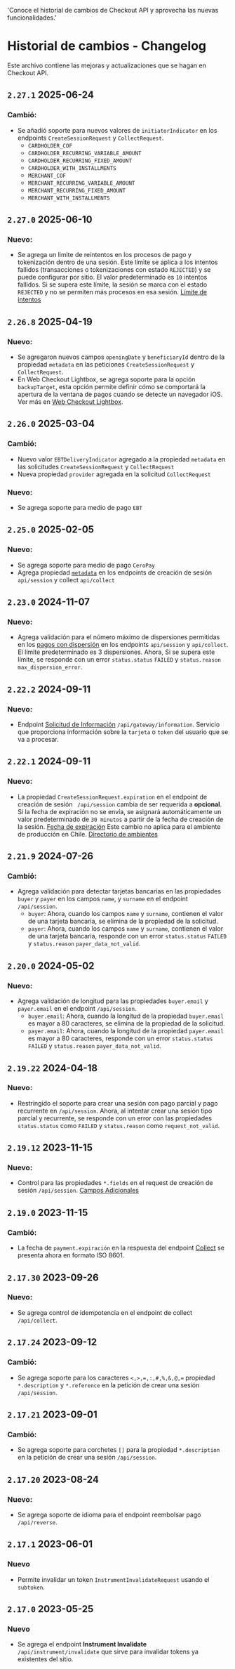   'Conoce el historial de cambios de Checkout API y aprovecha las nuevas funcionalidades.'

# Historial de cambios - Changelog

Este archivo contiene las mejoras y actualizaciones que se hagan en Checkout API.

## `2.27.1` 2025-06-24

### Cambió:

- Se añadió soporte para nuevos valores de `initiatorIndicator` en los endpoints `CreateSessionRequest` y `CollectRequest`.   
  - `CARDHOLDER_COF`
  - `CARDHOLDER_RECURRING_VARIABLE_AMOUNT`
  - `CARDHOLDER_RECURRING_FIXED_AMOUNT`
  - `CARDHOLDER_WITH_INSTALLMENTS`
  - `MERCHANT_COF`
  - `MERCHANT_RECURRING_VARIABLE_AMOUNT`
  - `MERCHANT_RECURRING_FIXED_AMOUNT`
  - `MERCHANT_WITH_INSTALLMENTS`

## `2.27.0` 2025-06-10

### Nuevo:
- Se agrega un limite de reintentos en los procesos de pago y tokenización dentro de una sesión. Este límite se aplica a los intentos fallidos (transacciones o tokenizaciones con estado `REJECTED`) y se puede configurar por sitio. El valor predeterminado es `10` intentos fallidos. Si se supera este límite, la sesión se marca con el estado `REJECTED` y no se permiten más procesos en esa sesión. [Límite de intentos](/checkout/attempts-limit)

## `2.26.8` 2025-04-19

### Nuevo:
- Se agregaron nuevos campos `openingDate` y `beneficiaryId` dentro de la propiedad `metadata` en las peticiones `CreateSessionRequest` y `CollectRequest`.
- En Web Checkout Lightbox, se agrega soporte para la opción `backupTarget`, esta opción permite definir cómo se comportará la apertura de la ventana de pagos cuando se detecte un navegador iOS. Ver más en [Web Checkout Lightbox](/checkout/lightbox#advanced-integration).

## `2.26.0` 2025-03-04

### Cambió:
- Nuevo valor `EBTDeliveryIndicator` agregado a la propiedad `metadata` en las solicitudes `CreateSessionRequest` y `CollectRequest`
- Nueva propiedad `provider` agregada en la solicitud `CollectRequest`

### Nuevo:
- Se agrega soporte para medio de pago `EBT`

## `2.25.0` 2025-02-05

### Nuevo:

- Se agrega soporte para medio de pago `CeroPay`
- Agrega propiedad [`metadata`](/checkout/metadata) en los endpoints de creación de sesión `api/session` y collect `api/collect`

## `2.23.0` 2024-11-07

### Nuevo:

- Agrega validación para el número máximo de dispersiones permitidas en los [pagos con dispersión](/checkout/create-session#dispersion-payment) en los endpoints `api/session` y `api/collect`. El límite predeterminado es 3 dispersiones. Ahora, Si se supera este límite, se responde con un error `status.status` `FAILED` y `status.reason` `max_dispersion_error`.

## `2.22.2` 2024-09-11

### Nuevo:

- Endpoint [Solicitud de Información](/checkout/api/reference/gateway-information) `/api/gateway/information`. Servicio que proporciona información sobre la `tarjeta` o `token` del usuario que se va a procesar.

## `2.22.1` 2024-09-11

### Nuevo:

  - La propiedad `CreateSessionRequest.expiration` en el endpoint de creación de sesión ` /api/session` cambia de ser requerida a **opcional**. Si la fecha de expiración no se envía, se asignará automáticamente un valor predeterminado de `30 minutos` a partir de la fecha de creación de la sesión. [Fecha de expiración](/checkout/expiration)
<Note>Este cambio no aplica para el ambiente de producción en Chile. [Directorio de ambientes](/checkout/test-your-integration#directory-of-environments)</Note>

## `2.21.9` 2024-07-26

### Cambió:
- Agrega validación para detectar tarjetas bancarias en las propiedades `buyer` y `payer` en los campos `name`, y `surname` en el endpoint `/api/session`.
    - `buyer`: Ahora, cuando los campos  `name` y `surname`, contienen el valor de una tarjeta bancaria, se elimina de la propiedad de la solicitud.
    - `payer`: Ahora, cuando los campos  `name` y `surname`, contienen el valor de una tarjeta bancaria, responde con un error `status.status` `FAILED` y `status.reason` `payer_data_not_valid`.

## `2.20.0` 2024-05-02

### Nuevo:

- Agrega validación de longitud para las propiedades `buyer.email` y `payer.email` en el endpoint `/api/session`.
    - `buyer.email`: Ahora, cuando la longitud de la propiedad `buyer.email` es mayor a 80 caracteres, se elimina de la propiedad de la solicitud.
    - `payer.email`: Ahora, cuando la longitud de la propiedad `payer.email` es mayor a 80 caracteres, responde con un error `status.status` `FAILED` y `status.reason` `payer_data_not_valid`.

## `2.19.22` 2024-04-18

### Nuevo:

- Restringido el soporte para crear una sesión con pago parcial y pago recurrente en `/api/session`. Ahora, al intentar crear una sesión tipo parcial y recurrente, se responde con un error con las propiedades `status.status` como `FAILED` y `status.reason` como `request_not_valid`.

## `2.19.12` 2023-11-15

### Nuevo:

- Control para las propiedades `*.fields` en el request de creación de sesión `/api/session`. [Campos Adicionales](/checkout/additional-fields)

## `2.19.0` 2023-11-15

### Cambió:

- La fecha de `payment.expiración` en la respuesta del endpoint [Collect](/checkout/api/reference/token#charge-using-token) se presenta ahora en formato ISO 8601.

## `2.17.30` 2023-09-26

### Nuevo:

- Se agrega control de idempotencia en el endpoint de collect `/api/collect`.

## `2.17.24` 2023-09-12

### Cambió:

- Se agrega soporte para los caracteres `<,>,=,:,#,%,&,@,=` propiedad `*.description` y `*.reference` en la petición de crear una sesión `/api/session`.

## `2.17.21` 2023-09-01

### Cambió:

- Se agrega soporte para corchetes `[]` para la propiedad `*.description` en la petición de crear una sesión `/api/session`.

## `2.17.20` 2023-08-24

### Nuevo:

- Se agrega soporte de idioma para el endpoint reembolsar pago `/api/reverse`.

## `2.17.1` 2023-06-01

### Nuevo

- Permite invalidar un token `InstrumentInvalidateRequest` usando el `subtoken`.

## `2.17.0` 2023-05-25

### Nuevo

- Se agrega el endpoint **Instrument Invalidate** `/api/instrument/invalidate` que sirve para invalidar tokens ya existentes del sitio.
